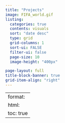 ```yaml
---
title: "Projects"
image: FIFA_world.gif
listing:
  categories: true
  contents: visuals
  sort: "date desc"
  type: grid
  grid-columns: 1
  sort-ui: FALSE
  filter-ui: false
  page-size: 10
  image-height: "400px"

page-layout: full
title-block-banner: true
grid-item-align: "right"
---
```


---
format:
  html:
    toc: true
---
